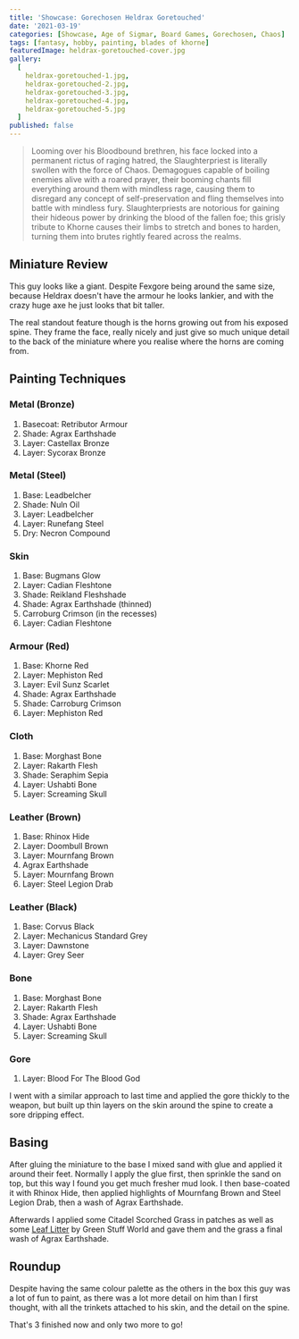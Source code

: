 ```yaml
---
title: 'Showcase: Gorechosen Heldrax Goretouched'
date: '2021-03-19'
categories: [Showcase, Age of Sigmar, Board Games, Gorechosen, Chaos]
tags: [fantasy, hobby, painting, blades of khorne]
featuredImage: heldrax-goretouched-cover.jpg
gallery:
  [
    heldrax-goretouched-1.jpg,
    heldrax-goretouched-2.jpg,
    heldrax-goretouched-3.jpg,
    heldrax-goretouched-4.jpg,
    heldrax-goretouched-5.jpg
  ]
published: false
---
```


> Looming over his Bloodbound brethren, his face locked into a permanent rictus of raging hatred, the Slaughterpriest
> is literally swollen with the force of Chaos. Demagogues capable of boiling enemies alive with a roared prayer,
> their booming chants fill everything around them with mindless rage, causing them to disregard any concept of
> self-preservation and fling themselves into battle with mindless fury. Slaughterpriests are notorious for gaining
> their hideous power by drinking the blood of the fallen foe; this grisly tribute to Khorne causes their limbs to
> stretch and bones to harden, turning them into brutes rightly feared across the realms.

## Miniature Review

This guy looks like a giant. Despite Fexgore being around the same size, because Heldrax doesn't have the armour he
looks lankier, and with the crazy huge axe he just looks that bit taller.

The real standout feature though is the horns growing out from his exposed spine. They frame the face, really nicely and
just give so much unique detail to the back of the miniature where you realise where the horns are coming from.

## Painting Techniques

### Metal (Bronze)
1. Basecoat: Retributor Armour
2. Shade: Agrax Earthshade
3. Layer: Castellax Bronze
4. Layer: Sycorax Bronze

### Metal (Steel)
1. Base: Leadbelcher
2. Shade: Nuln Oil
3. Layer: Leadbelcher
4. Layer: Runefang Steel
5. Dry: Necron Compound

### Skin
1. Base: Bugmans Glow
2. Layer: Cadian Fleshtone
3. Shade: Reikland Fleshshade
4. Shade: Agrax Earthshade (thinned)
4. Carroburg Crimson (in the recesses)
5. Layer: Cadian Fleshtone

### Armour (Red)
1. Base: Khorne Red
2. Layer: Mephiston Red
3. Layer: Evil Sunz Scarlet
4. Shade: Agrax Earthshade
5. Shade: Carroburg Crimson
6. Layer: Mephiston Red

### Cloth
1. Base: Morghast Bone
2. Layer: Rakarth Flesh
3. Shade: Seraphim Sepia
4. Layer: Ushabti Bone
5. Layer: Screaming Skull

### Leather (Brown)
1. Base: Rhinox Hide
2. Layer: Doombull Brown
3. Layer: Mournfang Brown
4. Agrax Earthshade
5. Layer: Mournfang Brown
6. Layer: Steel Legion Drab

### Leather (Black)
1. Base: Corvus Black
2. Layer: Mechanicus Standard Grey
3. Layer: Dawnstone
4. Layer: Grey Seer

### Bone
1. Base: Morghast Bone
2. Layer: Rakarth Flesh
3. Shade: Agrax Earthshade
4. Layer: Ushabti Bone
5. Layer: Screaming Skull

### Gore
1. Layer: Blood For The Blood God

I went with a similar approach to last time and applied the gore thickly to the weapon, but built up thin layers on the
skin around the spine to create a sore dripping effect.

## Basing

After gluing the miniature to the base I mixed sand with glue and applied it around their feet. Normally I apply the
glue first, then sprinkle the sand on top, but this way I found you get much fresher mud look. I then base-coated it
with Rhinox Hide, then applied highlights of Mournfang Brown and Steel Legion Drab, then a wash of Agrax Earthshade.

Afterwards I applied some Citadel Scorched Grass in patches as well as some
[Leaf Litter](http://www.greenstuffworld.com/en/model-leaves/277-leaf-scatter-litter-natural-leaves.html)
by Green Stuff World and gave them and the grass a final wash of Agrax Earthshade.

## Roundup

Despite having the same colour palette as the others in the box this guy was a lot of fun to paint, as there was a lot
more detail on him than I first thought, with all the trinkets attached to his skin, and the detail on the spine.

That's 3 finished now and only two more to go!